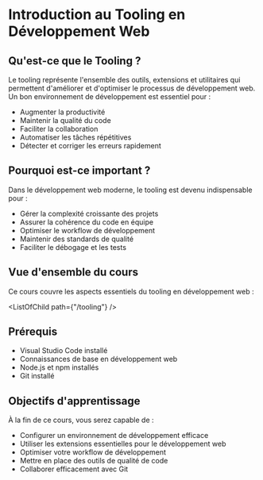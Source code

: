 
# Introduction au Tooling en Développement Web

## Qu'est-ce que le Tooling ?

Le tooling représente l'ensemble des outils, extensions et utilitaires qui permettent d'améliorer et d'optimiser le processus de développement web. Un bon environnement de développement est essentiel pour :

- Augmenter la productivité
- Maintenir la qualité du code
- Faciliter la collaboration
- Automatiser les tâches répétitives
- Détecter et corriger les erreurs rapidement

## Pourquoi est-ce important ?

Dans le développement web moderne, le tooling est devenu indispensable pour :
- Gérer la complexité croissante des projets
- Assurer la cohérence du code en équipe
- Optimiser le workflow de développement
- Maintenir des standards de qualité
- Faciliter le débogage et les tests

## Vue d'ensemble du cours

Ce cours couvre les aspects essentiels du tooling en développement web :

<ListOfChild path={"/tooling"} />

## Prérequis

- Visual Studio Code installé
- Connaissances de base en développement web
- Node.js et npm installés
- Git installé

## Objectifs d'apprentissage

À la fin de ce cours, vous serez capable de :
- Configurer un environnement de développement efficace
- Utiliser les extensions essentielles pour le développement web
- Optimiser votre workflow de développement
- Mettre en place des outils de qualité de code
- Collaborer efficacement avec Git

